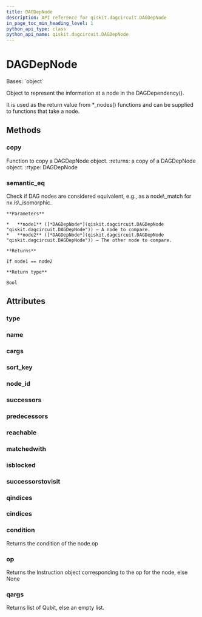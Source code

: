 ```yaml
---
title: DAGDepNode
description: API reference for qiskit.dagcircuit.DAGDepNode
in_page_toc_min_heading_level: 1
python_api_type: class
python_api_name: qiskit.dagcircuit.DAGDepNode
---
```


# DAGDepNode

<Class id="qiskit.dagcircuit.DAGDepNode" isDedicatedPage={true} github="https://github.com/qiskit/qiskit/tree/stable/0.23/qiskit/dagcircuit/dagdepnode.py" signature="DAGDepNode(type=None, op=None, name=None, qargs=(), cargs=(), condition=None, successors=None, predecessors=None, reachable=None, matchedwith=None, successorstovisit=None, isblocked=None, qindices=None, cindices=None, nid=- 1)" modifiers="class">
  Bases: `object`

  Object to represent the information at a node in the DAGDependency().

  It is used as the return value from \*\_nodes() functions and can be supplied to functions that take a node.

  ## Methods

  <span id="qiskit-dagcircuit-dagdepnode-copy" />

  ### copy

  <Function id="qiskit.dagcircuit.DAGDepNode.copy" signature="DAGDepNode.copy()">
    Function to copy a DAGDepNode object. :returns: a copy of a DAGDepNode object. :rtype: DAGDepNode
  </Function>

  <span id="qiskit-dagcircuit-dagdepnode-semantic-eq" />

  ### semantic\_eq

  <Function id="qiskit.dagcircuit.DAGDepNode.semantic_eq" signature="DAGDepNode.semantic_eq(node1, node2)" modifiers="static">
    Check if DAG nodes are considered equivalent, e.g., as a node\_match for nx.is\_isomorphic.

    **Parameters**

    *   **node1** ([*DAGDepNode*](qiskit.dagcircuit.DAGDepNode "qiskit.dagcircuit.DAGDepNode")) – A node to compare.
    *   **node2** ([*DAGDepNode*](qiskit.dagcircuit.DAGDepNode "qiskit.dagcircuit.DAGDepNode")) – The other node to compare.

    **Returns**

    If node1 == node2

    **Return type**

    Bool
  </Function>

  ## Attributes

  ### type

  <Attribute id="qiskit.dagcircuit.DAGDepNode.type" />

  ### name

  <Attribute id="qiskit.dagcircuit.DAGDepNode.name" />

  ### cargs

  <Attribute id="qiskit.dagcircuit.DAGDepNode.cargs" />

  ### sort\_key

  <Attribute id="qiskit.dagcircuit.DAGDepNode.sort_key" />

  ### node\_id

  <Attribute id="qiskit.dagcircuit.DAGDepNode.node_id" />

  ### successors

  <Attribute id="qiskit.dagcircuit.DAGDepNode.successors" />

  ### predecessors

  <Attribute id="qiskit.dagcircuit.DAGDepNode.predecessors" />

  ### reachable

  <Attribute id="qiskit.dagcircuit.DAGDepNode.reachable" />

  ### matchedwith

  <Attribute id="qiskit.dagcircuit.DAGDepNode.matchedwith" />

  ### isblocked

  <Attribute id="qiskit.dagcircuit.DAGDepNode.isblocked" />

  ### successorstovisit

  <Attribute id="qiskit.dagcircuit.DAGDepNode.successorstovisit" />

  ### qindices

  <Attribute id="qiskit.dagcircuit.DAGDepNode.qindices" />

  ### cindices

  <Attribute id="qiskit.dagcircuit.DAGDepNode.cindices" />

  ### condition

  <Attribute id="qiskit.dagcircuit.DAGDepNode.condition">
    Returns the condition of the node.op
  </Attribute>

  ### op

  <Attribute id="qiskit.dagcircuit.DAGDepNode.op">
    Returns the Instruction object corresponding to the op for the node, else None
  </Attribute>

  ### qargs

  <Attribute id="qiskit.dagcircuit.DAGDepNode.qargs">
    Returns list of Qubit, else an empty list.
  </Attribute>
</Class>

